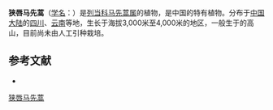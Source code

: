 {{Speciesbox
| name = 狭唇马先蒿
| status = 
| status_system = 
| image =
| genus = Pedicularis
| species = angustilabris
| authority = Li
}}

'''狭唇马先蒿'''（[[学名|学名]]：{{lang|la|''Pedicularis angustilabris''}}）是[[列当科|列当科]][[马先蒿属|马先蒿属]]的植物，是中国的特有植物。分布于[[中国大陆|中国大陆]]的[[四川|四川]]、[[云南|云南]]等地，生长于海拔3,000米至4,000米的地区，一般生于的高山，目前尚未由人工引种栽培。

== 参考文献 ==
<div class="references-small">
* {{cite web| url =http://www.bioinfo.cn/db05/KmzwSpecies.php?action=view&id=21240| title =狭唇马先蒿| work =《中国高等植物数据库全库》| publisher =中国科学院微生物研究所| author =昆明植物研究所| accessdate =2009-02-25| archive-date =2016-03-05| archive-url =https://web.archive.org/web/20160305011057/http://www.bioinfo.cn/db05/KmzwSpecies.php?action=view&id=21240| dead-url =yes}}
</div>
{{Taxonbar|from=Q15231059}}

[[Category:马先蒿属|狭唇马先蒿]]


{{植物小作品}}